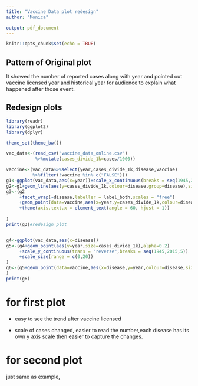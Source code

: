 ```yaml
---
title: "Vaccine Data plot redesign"
author: "Monica"

output: pdf_document
---
```


```r
knitr::opts_chunk$set(echo = TRUE)
```

## Pattern of Original plot
It showed the number of reported cases along with year and pointed out vaccine licensed year and historical year for audience to explain what happened after those event. 

## Redesign plots
```r
library(readr)
library(ggplot2)
library(dplyr)

theme_set(theme_bw())

vac_data<-(read_csv("vaccine_data_online.csv")
           %>%mutate(cases_divide_1k=cases/1000))

vaccine<-(vac_data%>%select(year,cases_divide_1k,disease,vaccine)
          %>%filter(!vaccine %in% c("FALSE")))
g1<-ggplot(vac_data,aes(x=year))+scale_x_continuous(breaks = seq(1945,2015,5))
g2<-g1+geom_line(aes(y=cases_divide_1k,colour=disease,group=disease),size=1,show.legend = FALSE)
g3<-(g2
     +facet_wrap(~disease,labeller = label_both,scales = "free")
     +geom_point(data=vaccine,aes(x=year,y=cases_divide_1k,colour=disease),size=3,show.legend = FALSE)
     +theme(axis.text.x = element_text(angle = 60, hjust = 1))
     
)
print(g3)#redesign plot


g4<-ggplot(vac_data,aes(x=disease))
g5<-(g4+geom_point(aes(y=year,size=cases_divide_1k),alpha=0.2)
     +scale_y_continuous(trans = "reverse",breaks = seq(1945,2015,5))
     +scale_size(range = c(0,20))
)  
g6<-(g5+geom_point(data=vaccine,aes(x=disease,y=year,colour=disease,size=cases_divide_1k),alpha=0.7)+theme(axis.text.x = element_text(angle = 60))
)
print(g6)


```

# for first plot

* easy to see the trend after vaccine licensed

* scale of cases changed, easier to read the number,each disease has its own y axis scale then easier to capture the changes. 

# for second plot

just same as example,


